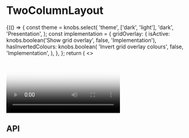 
<Meta title="Components/TwoColumnLayout" component={TwoColumnLayout} />

# TwoColumnLayout

<Canvas>
  <Story name="Base component">
    {(() => {
      const theme = knobs.select(
        'theme',
        ['dark', 'light'],
        'dark',
        'Presentation',
      );
      const implementation = {
        gridOverlay: {
          isActive: knobs.boolean('Show grid overlay', false, 'Implementation'),
          hasInvertedColours: knobs.boolean(
            'Invert grid overlay colours',
            false,
            'Implementation',
          ),
        },
      };
      return (
        <>
        <TwoColumnLayout
          childrenClassNames={{ sidebar: 'sidebar', content: 'content' }}
          content={
            <React.Fragment>
              <BodyCopy
                copy="Lorem ipsum dolor sit amet, consectetur adipiscing elit. In a metus vulputate, consectetur mauris sit amet, auctor tortor. Nunc at mauris enim. Maecenas tincidunt metus placerat, interdum arcu ac, semper lectus. Quisque venenatis dictum interdum. Maecenas velit tortor, egestas at ornare quis, egestas quis dui. Suspendisse rhoncus sagittis diam"
                heading="Fusce a sollicitudin lacus"
                id="Anti-Oxidant"
                theme={theme}
              />
              <Image
                altText="Lorem ipsum dolor sit amet"
                cta={{
                  url: '/',
                }}
                sizes={{
                  large: './assets/images/ImageCarousel/image-one-large.jpg',
                  medium:
                    './assets/images/ImageCarousel/image-one-medium.jpg',
                  small: './assets/images/ImageCarousel/image-one-small.jpg',
                }}
                theme={theme}
              />
              <TwoColumnList
                leftColumn={TwoColumnListFixture.leftColumn}
                rightColumn={TwoColumnListFixture.rightColumn}
                theme={theme}
              />
              <Video
                hasAllowAudio={false}
                hasAutoplay={false}
                hasLoop={false}
                hasSpanContent={false}
                hasPlayInFullScreen={false}
                isFullWidth={true}
                poster={{
                  copy: {
                    altText:
                      'How to Use Video for Tea Tree Leaf Facial Exfoliant',
                  },
                  sizes: {
                    large:
                      './assets/images/MediaWithContent/video-poster.png',
                    medium:
                      './assets/images/MediaWithContent/video-poster.png',
                    small:
                      './assets/images/MediaWithContent/video-poster.png',
                  },
                }}
                sizes={{
                  large:
                    'https://player.vimeo.com/external/225136214.hd.mp4?s=a01cd8b47f35767394e48dc01af10510ef8ff4dd&profile_id=174',
                  medium:
                    'https://player.vimeo.com/external/225136214.hd.mp4?s=a01cd8b47f35767394e48dc01af10510ef8ff4dd&profile_id=174',
                  small:
                    'https://player.vimeo.com/external/225136214.hd.mp4?s=a01cd8b47f35767394e48dc01af10510ef8ff4dd&profile_id=174',
                }}
              />
              <Accordion
                items={[
                  {
                    id: '1',
                    heading:
                      'What are the granting programs available for application?',
                    content:
                      'The Aesop Foundation will consider support for organisations working in Australia. While the majority of our grants are awarded to organisations that are invited to apply, we remain open to hearing new ideas from potential partners. If you believe your organisation’s project meets the objectives and guidelines of the Foundation we warmly invite you to submit a letter of enquiry.',
                  },
                  {
                    id: '2',
                    heading:
                      'What organisations are considered for applications?',
                    content:
                      'The Aesop Foundation supports its partners through two granting programs. The Companion Grants program provides up to AUD30,000, usually for a single year. The Partnerships Grants program provides between AUD100,000-300,000 per year for up to five years.',
                  },
                  {
                    id: '3',
                    heading: 'What are the guidelines for an application?',
                    content: (
                      <React.Fragment>
                        <p>
                          We respectfully request that you review the
                          following guidelines to ensure close alignment prior
                          to submitting a letter of enquiry:
                        </p>
                        <p>
                          Applicant organisations must be a DGR Item 1 entity,
                          operating in Australia and a charity registered with
                          the ACNC.
                        </p>
                        <p>
                          The project must meet, or make a contribution to
                          meeting, one or both of the objectives of the
                          Foundation, as follows',
                        </p>
                      </React.Fragment>
                    ),
                  },
                ]}
                theme={theme}
              />
              <BynderWidget
                theme={theme}
                heading="Media Releases"
                id="6E8E63F9-7A54-442B-861E291124E19D94"
              />
            </React.Fragment>
          }
          hasFullWidthContent={knobs.boolean(
            'hasFullWidthContent',
            false,
            'Presentation',
          )}
          id="TwoColumn-id"
          isReversed={knobs.boolean('isReversed', true, 'Presentation')}
          sidebar={
            <React.Fragment>
              <BodyCopy
                copy="Lorem ipsum dolor sit amet, consectetur adipiscing elit. In a metus vulputate, consectetur mauris sit amet, auctor tortor. Nunc at mauris enim. Maecenas tincidunt metus placerat, interdum arcu ac, semper lectus. Quisque venenatis dictum interdum. Maecenas velit tortor, egestas at ornare quis, egestas quis dui. Suspendisse rhoncus sagittis diam"
                cta={{
                  id: 'button-id',
                  text: 'Lorem ipsum dolor',
                  url: '/',
                  openInANewWindow: true,
                  style: 'Internal Button Link',
                }}
                secondaryCta={{
                  id: 'button-id',
                  text: 'Ipsum dolor',
                  url: '/',
                  openInANewWindow: true,
                  style: 'Internal Button Link',
                }}
                eyebrow="In a metus vulputate"
                hasSerifFontHeading={true}
                heading="Lorem ipsum dolor sit amet"
                id="Anti-Oxidant"
                subHeading="Quisque venenatis dictum interdum"
                theme={theme}
              />
              <Image
                altText="Lorem ipsum dolor sit amet"
                cta={{
                  url: '/',
                }}
                sizes={{
                  large:
                    './assets/images/HeroWithContent/Large_JPG-Aesop_Combination_Skin_Range_Page_Primary_Image_640x456px_M.jpg',
                  medium:
                    './assets/images/HeroWithContent/Large_JPG-Aesop_Combination_Skin_Range_Page_Primary_Image_640x456px_M.jpg',
                  small:
                    './assets/images/HeroWithContent/Large_JPG-Aesop_Combination_Skin_Range_Page_Primary_Image_640x456px_M.jpg',
                }}
                theme={theme}
              />
              <SubNav
                theme={theme}
                id="Navigation block"
                isSelect={true}
                links={SubNavFixture.links}
              />
            </React.Fragment>
          }
          theme={theme}
        />
          <StorybookGridOverlay
            isActive={implementation.gridOverlay.isActive}
            hasInvertedColours={implementation.gridOverlay.hasInvertedColours}
          />
        </>
      );
    })()}
  </Story>
</Canvas>

## API

<ArgsTable of={TwoColumnLayout} />
